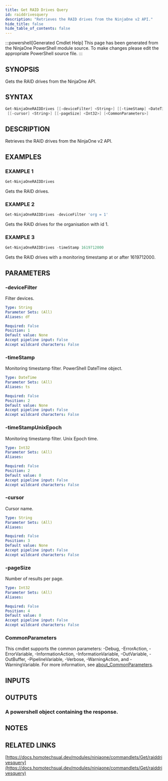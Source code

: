 ```yaml
---
title: Get RAID Drives Query
id: raiddrivesquery
description: "Retrieves the RAID drives from the NinjaOne v2 API."
hide_title: false
hide_table_of_contents: false
---
```


:::powershell[Generated Cmdlet Help]
This page has been generated from the NinjaOne PowerShell module source. To make changes please edit the appropriate PowerShell source file.
:::

## SYNOPSIS

Gets the RAID drives from the NinjaOne API.

## SYNTAX

```powershell
Get-NinjaOneRAIDDrives [[-deviceFilter] <String>] [[-timeStamp] <DateTime>] [[-timeStampUnixEpoch] <Int32>]
 [[-cursor] <String>] [[-pageSize] <Int32>] [<CommonParameters>]
```

## DESCRIPTION

Retrieves the RAID drives from the NinjaOne v2 API.

## EXAMPLES

### EXAMPLE 1

```powershell
Get-NinjaOneRAIDDrives
```

Gets the RAID drives.

### EXAMPLE 2

```powershell
Get-NinjaOneRAIDDrives -deviceFilter 'org = 1'
```

Gets the RAID drives for the organisation with id 1.

### EXAMPLE 3

```powershell
Get-NinjaOneRAIDDrives -timeStamp 1619712000
```

Gets the RAID drives with a monitoring timestamp at or after 1619712000.

## PARAMETERS

### -deviceFilter

Filter devices.

```yaml
Type: String
Parameter Sets: (All)
Aliases: df

Required: False
Position: 1
Default value: None
Accept pipeline input: False
Accept wildcard characters: False
```

### -timeStamp

Monitoring timestamp filter.
PowerShell DateTime object.

```yaml
Type: DateTime
Parameter Sets: (All)
Aliases: ts

Required: False
Position: 2
Default value: None
Accept pipeline input: False
Accept wildcard characters: False
```

### -timeStampUnixEpoch

Monitoring timestamp filter.
Unix Epoch time.

```yaml
Type: Int32
Parameter Sets: (All)
Aliases:

Required: False
Position: 2
Default value: 0
Accept pipeline input: False
Accept wildcard characters: False
```

### -cursor

Cursor name.

```yaml
Type: String
Parameter Sets: (All)
Aliases:

Required: False
Position: 3
Default value: None
Accept pipeline input: False
Accept wildcard characters: False
```

### -pageSize

Number of results per page.

```yaml
Type: Int32
Parameter Sets: (All)
Aliases:

Required: False
Position: 4
Default value: 0
Accept pipeline input: False
Accept wildcard characters: False
```

### CommonParameters

This cmdlet supports the common parameters: -Debug, -ErrorAction, -ErrorVariable, -InformationAction, -InformationVariable, -OutVariable, -OutBuffer, -PipelineVariable, -Verbose, -WarningAction, and -WarningVariable. For more information, see [about_CommonParameters](http://go.microsoft.com/fwlink/?LinkID=113216).

## INPUTS

## OUTPUTS

### A powershell object containing the response.

## NOTES

## RELATED LINKS

[https://docs.homotechsual.dev/modules/ninjaone/commandlets/Get/raiddrivesquery](https://docs.homotechsual.dev/modules/ninjaone/commandlets/Get/raiddrivesquery)
